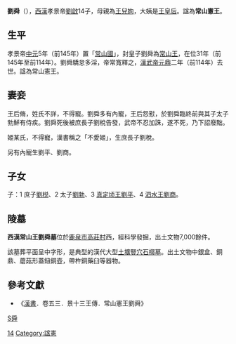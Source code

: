 {{about|漢景帝之子'''劉舜'''|广阳穆王'''刘舜'''|刘舜 (广阳王)|长沙王'''刘舜'''|刘舜 (长沙王)|湖北武汉籍足球运动员刘舜|刘舜 (足球运动员)}}
'''劉舜'''（{{bd|前2世纪|？|前114年||catIdx=Liu,刘}}），[[西漢|西漢]]孝景帝[[劉啟|劉啟]]14子，母親為[[王兒姁|王兒姁]]，大姨是[[孝景王皇后|王皇后]]。諡為'''常山憲王'''。

==生平==
孝景帝[[中元|中元]]5年（前145年）置「[[常山國|常山國]]」，封皇子劉舜為[[常山王|常山王]]，在位31年（前145年至前114年）。劉舜驕怠多淫，帝常寬釋之，[[漢武帝|漢武帝]][[元鼎|元鼎]]二年（前114年）去世。諡為常山憲王。

==妻妾==
王后脩，姓氏不詳，不得寵。劉舜多有內寵，王后怨懟，於劉舜臨終前與其子太子勃鮮有侍疾。劉舜死後被庶長子劉梲告發，武帝不忍加誅，遂不死，乃下詔廢黜。

姬某氏，不得寵，漢書稱之「不愛姬」，生庶長子劉梲。

另有內寵生劉平、劉商。

==子女==
子：1 庶子[[劉棁|劉棁]]、2 太子[[劉勃_(常山王)|劉勃]]、3 [[劉平_(真定王)|真定顷王劉平]]、4 [[劉商_(泗水王)|泗水王劉商]]。

==陵墓==
'''西漢常山王劉舜墓'''位於[[鹿泉市|鹿泉市]][[高莊村|高莊村]]西，經科學發掘，出土文物7,000餘件。

該墓葬平面呈中字形，是典型的漢代大型[[土壙豎穴|土壙豎穴]][[石槨墓|石槨墓]]。出土文物中銀盒、銅鼎、蘑菇形蓋鈕銅壺，帶杵銅藥臼等器物。


==參考文獻==
*《[[漢書|漢書]]．卷五三．景十三王傳．常山憲王劉舜》

{{汉朝人物小作品}}

[[category:西汉诸侯王|S舜]]
[[Category:汉景帝皇子|14]]
[[Category:諡憲|Category:諡憲]]